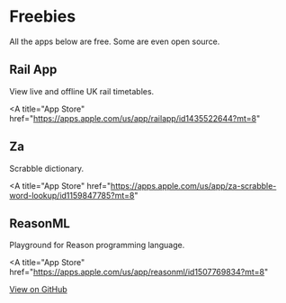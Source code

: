 

# Freebies

All the apps below are free. Some are even open source.

<div className={classNames("grid")}>

<div>

<Icon name="rail-app" />

## Rail App

View live and offline UK rail timetables.

<A
  title="App Store"
  href="https://apps.apple.com/us/app/railapp/id1435522644?mt=8"
>
  <InlineSvg src="/assets/vendor/app-store.svg" />
</A>

</div>

<div>

<Icon name="za" />

## Za

Scrabble dictionary.

<A
  title="App Store"
  href="https://apps.apple.com/us/app/za-scrabble-word-lookup/id1159847785?mt=8"
>
  <InlineSvg src="/assets/vendor/app-store-reused.svg" />
</A>

</div>

<div>

<Icon name="reason-ml" />

## ReasonML

Playground for Reason programming language.

<A
  title="App Store"
  href="https://apps.apple.com/us/app/reasonml/id1507769834?mt=8"
>
  <InlineSvg src="/assets/vendor/app-store-reused.svg" />
</A>

<A href="https://github.com/jacobp100/reasonml-playground-native">
  View on GitHub
</A>

</div>

</div>

<LegalLinks />
